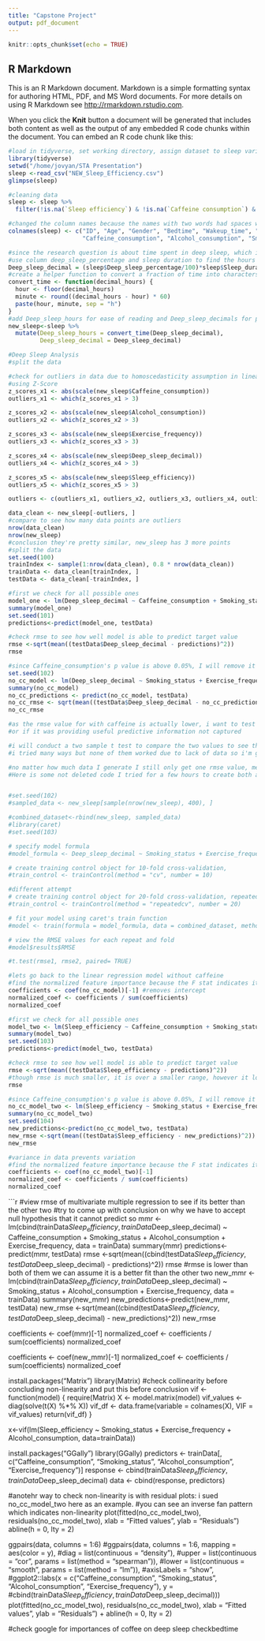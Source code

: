 ```yaml
---
title: "Capstone Project"
output: pdf_document
---
```


```r
knitr::opts_chunk$set(echo = TRUE)
```

## R Markdown

This is an R Markdown document. Markdown is a simple formatting syntax for authoring HTML, PDF, and MS Word documents. For more details on using R Markdown see <http://rmarkdown.rstudio.com>.

When you click the **Knit** button a document will be generated that includes both content as well as the output of any embedded R code chunks within the document. You can embed an R code chunk like this:

```r
#load in tidyverse, set working directory, assign dataset to sleep variable
library(tidyverse)
setwd("/home/jovyan/STA Presentation")
sleep <-read_csv("NEW_Sleep_Efficiency.csv")
glimpse(sleep)
```




```r
#cleaning data 
sleep <- sleep %>%
  filter(!is.na(`Sleep efficiency`) & !is.na(`Caffeine consumption`) & !is.na(`Alcohol consumption`) & !is.na(`Smoking status`) & !is.na(`Exercise frequency`) & !is.na('Deep sleep percentage'))

#changed the column names because the names with two words had spaces which causes an error in lm() function, spent a lot of time realizing I had to replace all the column names
colnames(sleep) <- c("ID", "Age", "Gender", "Bedtime", "Wakeup_time", "Sleep_duration",  "Sleep_efficiency", "REM_sleep_percentage", "Deep_sleep_percentage", "Light_sleep_percentage","Awakenings",
                     "Caffeine_consumption", "Alcohol_consumption", "Smoking_status", "Exercise_frequency")
```


```r
#since the research question is about time spent in deep sleep, which is not provided, I needed to solve for it.
#use column deep_sleep_percentage and sleep duration to find the hours in deep sleep
Deep_sleep_decimal = (sleep$Deep_sleep_percentage/100)*sleep$Sleep_duration
#create a helper function to convert a fraction of time into characters for reader legibility e.g. 4.2 hours = 4h12mins
convert_time <- function(decimal_hours) {
  hour <- floor(decimal_hours)
  minute <- round((decimal_hours - hour) * 60)
  paste(hour, minute, sep = "h")
}
#add Deep_sleep_hours for ease of reading and Deep_sleep_decimals for predictions 
new_sleep<-sleep %>% 
  mutate(Deep_sleep_hours = convert_time(Deep_sleep_decimal),
         Deep_sleep_decimal = Deep_sleep_decimal)

```


```r
#Deep Sleep Analysis
#split the data

#check for outliers in data due to homoscedasticity assumption in linear regression
#using Z-Score
z_scores_x1 <- abs(scale(new_sleep$Caffeine_consumption))
outliers_x1 <- which(z_scores_x1 > 3)

z_scores_x2 <- abs(scale(new_sleep$Alcohol_consumption))
outliers_x2 <- which(z_scores_x2 > 3)

z_scores_x3 <- abs(scale(new_sleep$Exercise_frequency))
outliers_x3 <- which(z_scores_x3 > 3)

z_scores_x4 <- abs(scale(new_sleep$Deep_sleep_decimal))
outliers_x4 <- which(z_scores_x4 > 3)

z_scores_x5 <- abs(scale(new_sleep$Sleep_efficiency))
outliers_x5 <- which(z_scores_x5 > 3)

outliers <- c(outliers_x1, outliers_x2, outliers_x3, outliers_x4, outliers_x5)

data_clean <- new_sleep[-outliers, ]
#compare to see how many data points are outliers
nrow(data_clean)
nrow(new_sleep)
#conclusion they're pretty similar, new_sleep has 3 more points
#split the data
set.seed(100)
trainIndex <- sample(1:nrow(data_clean), 0.8 * nrow(data_clean))
trainData <- data_clean[trainIndex, ]
testData <- data_clean[-trainIndex, ]
```
```r
#first we check for all possible ones
model_one <- lm(Deep_sleep_decimal ~ Caffeine_consumption + Smoking_status + Exercise_frequency + Alcohol_consumption, data=trainData)
summary(model_one)
set.seed(101)
predictions<-predict(model_one, testData)

#check rmse to see how well model is able to predict target value
rmse <-sqrt(mean((testData$Deep_sleep_decimal - predictions)^2))
rmse
```


```r
#since Caffeine_consumption's p value is above 0.05%, I will remove it to see changes in rmse
set.seed(102)
no_cc_model <- lm(Deep_sleep_decimal ~ Smoking_status + Exercise_frequency + Alcohol_consumption, data = trainData)
summary(no_cc_model)
no_cc_predictions <- predict(no_cc_model, testData)
no_cc_rmse <- sqrt(mean((testData$Deep_sleep_decimal - no_cc_predictions)^2))
no_cc_rmse
```

```r
#as the rmse value for with caffeine is actually lower, i want to test if its due to random error
#or if it was providing useful predictive information not captured

#i will conduct a two sample t test to compare the two values to see the significance of the Caffeine
#i tried many ways but none of them worked due to lack of data so i'm going to generate more

#no matter how much data I generate I still only get one rmse value, meaning that there isn't enough variability in the data to come a conclusion on whether or not caffeine happens to influence the linear regression or it's just due to chance 
#Here is some not deleted code I tried for a few hours to create both a two sample t-test and one sample t-test; comparing one to the other to solve for the p-value(comparing the models with caffeine and without) before googling what consistently returning one root mean squared error means.


#set.seed(102)
#sampled_data <- new_sleep[sample(nrow(new_sleep), 400), ]

#combined_dataset<-rbind(new_sleep, sampled_data)
#library(caret)
#set.seed(103)

# specify model formula
#model_formula <- Deep_sleep_decimal ~ Smoking_status + Exercise_frequency + Alcohol_consumption + Caffeine_consumption

# create training control object for 10-fold cross-validation, 
#train_control <- trainControl(method = "cv", number = 10)

#different attempt
# create training control object for 20-fold cross-validation, repeated 3 times
#train_control <- trainControl(method = "repeatedcv", number = 20)

# fit your model using caret's train function
#model <- train(formula = model_formula, data = combined_dataset, method = "lm", trControl = train_control)

# view the RMSE values for each repeat and fold
#model$results$RMSE

#t.test(rmse1, rmse2, paired= TRUE)

```

```r
#lets go back to the linear regression model without caffeine
#find the normalized feature importance because the F stat indicates it is statistically significant and at least one predictor variable is related to response variable
coefficients <- coef(no_cc_model)[-1] #removes intercept
normalized_coef <- coefficients / sum(coefficients)
normalized_coef
```
```r
#first we check for all possible ones
model_two <- lm(Sleep_efficiency ~ Caffeine_consumption + Smoking_status + Exercise_frequency + Alcohol_consumption, data=trainData)
summary(model_two)
set.seed(103)
predictions<-predict(model_two, testData)

#check rmse to see how well model is able to predict target value
rmse <-sqrt(mean((testData$Sleep_efficiency - predictions)^2))
#though rmse is much smaller, it is over a smaller range, however it looks reasonable
rmse
```

```r
#since Caffeine_consumption's p value is above 0.05%, I will remove it to see changes in rmse
no_cc_model_two <- lm(Sleep_efficiency ~ Smoking_status + Exercise_frequency + Alcohol_consumption, data=trainData)
summary(no_cc_model_two)
set.seed(104)
new_predictions<-predict(no_cc_model_two, testData)
new_rmse <-sqrt(mean((testData$Sleep_efficiency - new_predictions)^2))
new_rmse
```

```r
#variance in data prevents variation
#find the normalized feature importance because the F stat indicates it is statistically significant and at least one predictor variable is related to response variable
coefficients <- coef(no_cc_model_two)[-1]
normalized_coef <- coefficients / sum(coefficients)
normalized_coef
```


```r
#view rmse of multivariate multiple regression to see if its better than the other two
#try to come up with conclusion on why we have to accept null hypothesis that it cannot predict so
mmr <- lm(cbind(trainData$Sleep_efficiency, trainData$Deep_sleep_decimal) ~ Caffeine_consumption + Smoking_status + 
Alcohol_consumption + Exercise_frequency, data = trainData)
summary(mmr)
predictions<-predict(mmr, testData)
rmse <-sqrt(mean((cbind(testData$Sleep_efficiency, testData$Deep_sleep_decimal) - predictions)^2))
rmse
#rmse is lower than both of them we can assume it is a better fit than the other two
new_mmr <- lm(cbind(trainData$Sleep_efficiency, trainData$Deep_sleep_decimal) ~  Smoking_status + 
Alcohol_consumption + Exercise_frequency, data = trainData)
summary(new_mmr)
new_predictions<-predict(new_mmr, testData)
new_rmse <-sqrt(mean((cbind(testData$Sleep_efficiency, testData$Deep_sleep_decimal) - new_predictions)^2))
new_rmse


coefficients <- coef(mmr)[-1]
normalized_coef <- coefficients / sum(coefficients)
normalized_coef


coefficients <- coef(new_mmr)[-1]
normalized_coef <- coefficients / sum(coefficients)
normalized_coef


install.packages("Matrix")
library(Matrix)
#check collinearity before concluding non-linearity and put this before conclusion
vif <- function(model) {
  require(Matrix)
  X <- model.matrix(model)
  vif_values <- diag(solve(t(X) %*% X))
  vif_df <- data.frame(variable = colnames(X), VIF = vif_values)
  return(vif_df)
}

x<-vif(lm(Sleep_efficiency ~ Smoking_status + Exercise_frequency + Alcohol_consumption, data=trainData))


install.packages("GGally")
library(GGally)
predictors <- trainData[, c("Caffeine_consumption", "Smoking_status", "Alcohol_consumption", "Exercise_frequency")]
response <- cbind(trainData$Sleep_efficiency, trainData$Deep_sleep_decimal)
data <- cbind(response, predictors)


#anotehr way to check non-linearity is with residual plots: i sued no_cc_model_two here as an example.
#you can see an inverse fan pattern which indicates non-linearity
plot(fitted(no_cc_model_two), residuals(no_cc_model_two), xlab = "Fitted values", ylab = "Residuals") abline(h = 0, lty = 2)

ggpairs(data, columns = 1:6)
#ggpairs(data, columns = 1:6, mapping = aes(color = y), 
        #diag = list(continuous = "density"), 
        #upper = list(continuous = "cor", params = list(method = "spearman")),
        #lower = list(continuous = "smooth", params = list(method = "lm")), 
        #axisLabels = "show", 
        #ggplot2::labs(x = c("Caffeine_consumption", "Smoking_status", "Alcohol_consumption", "Exercise_frequency"), y = #cbind(trainData$Sleep_efficiency, trainData$Deep_sleep_decimal)))
plot(fitted(no_cc_model_two), residuals(no_cc_model_two), xlab = "Fitted values", ylab = "Residuals") + abline(h = 0, lty = 2)

#check google for importances of coffee on deep sleep checkbedtime
